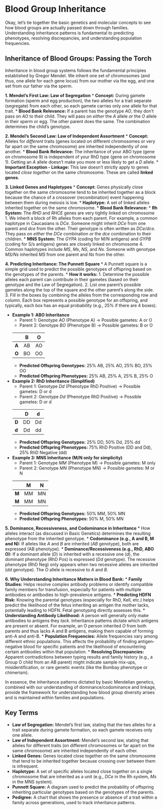 # Blood Group Inheritance {-}

Okay, let's tie together the basic genetics and molecular concepts to see how blood groups are actually passed down through families. Understanding inheritance patterns is fundamental to predicting phenotypes, resolving discrepancies, and understanding population frequencies.

## Inheritance of Blood Groups: Passing the Torch

Inheritance in blood group systems follows the fundamental principles established by Gregor Mendel. We inherit one set of chromosomes (and thus, one allele for each gene locus) from our mother via the egg, and one set from our father via the sperm.

**1. Mendel's First Law: Law of Segregation**
*   **Concept:** During gamete formation (sperm and egg production), the two alleles for a trait separate (segregate) from each other, so each gamete carries only *one* allele for that trait.
*   **Blood Bank Relevance:** If a parent has the genotype *AO*, they don't pass on *AO* to their child. They will pass on *either* the *A* allele *or* the *O* allele in their sperm or egg. The other parent does the same. The combination determines the child's genotype.

**2. Mendel's Second Law: Law of Independent Assortment**
*   **Concept:** Alleles for *different* traits (genes located on different chromosomes or very far apart on the same chromosome) are inherited independently of one another.
*   **Blood Bank Relevance:** The inheritance of your ABO type (gene on chromosome 9) is independent of your RhD type (gene on chromosome 1). Getting an *A* allele doesn't make you more or less likely to get a *D* allele.
*   **Important Exception - Linkage:** This law doesn't strictly apply to genes located *close together* on the same chromosome. These are called **linked genes**.

**3. Linked Genes and Haplotypes**
*   **Concept:** Genes physically close together on the same chromosome tend to be inherited together as a block because the chance of a crossover (recombination) event happening between them during meiosis is low.
*   **Haplotype:** A set of linked alleles inherited together on the same chromosome.
*   **Blood Bank Relevance:**
    *   **Rh System:** The *RHD* and *RHCE* genes are very tightly linked on chromosome 1. We inherit a block of Rh alleles from each parent. For example, a common haplotype in Caucasians is *DCe*. Someone might inherit *DCe* from one parent and *dce* from the other. Their genotype is often written as *DCe/dce*. They pass on *either* the *DCe* combination *or* the *dce* combination to their children.
    *   **MNS System:** The *GYPA* (coding for M/N antigens) and *GYPB* (coding for S/s antigens) genes are closely linked on chromosome 4. Common haplotypes include *MS*, *Ms*, *NS*, and *Ns*. Someone with genotype *MS/Ns* inherited *MS* from one parent and *Ns* from the other.

**4. Predicting Inheritance: The Punnett Square**
*   A Punnett square is a simple grid used to predict the possible genotypes of offspring based on the genotypes of the parents.
*   **How it works:**
    1.  Determine the possible alleles each parent can contribute in their gametes (based on their genotype and the Law of Segregation).
    2.  List one parent's possible gametes along the top of the square and the other parent's along the side.
    3.  Fill in the boxes by combining the alleles from the corresponding row and column. Each box represents a possible genotype for an offspring, and typically, each box has an equal probability (e.g., 25% if there are 4 boxes).

*   **Example 1: ABO Inheritance**
    *   Parent 1: Genotype *AO* (Phenotype A) -> Possible gametes: A or O
    *   Parent 2: Genotype *BO* (Phenotype B) -> Possible gametes: B or O

    |       |  B  |  O  |
    | :---- | :-: | :-: |
    | **A** | AB  | AO  |
    | **O** | BO  | OO  |

    *   **Predicted Offspring Genotypes:** 25% AB, 25% AO, 25% BO, 25% OO
    *   **Predicted Offspring Phenotypes:** 25% AB, 25% A, 25% B, 25% O

*   **Example 2: RhD Inheritance (Simplified)**
    *   Parent 1: Genotype *Dd* (Phenotype RhD Positive) -> Possible gametes: D or d
    *   Parent 2: Genotype *Dd* (Phenotype RhD Positive) -> Possible gametes: D or d

    |       |  D  |  d  |
    | :---- | :-: | :-: |
    | **D** | DD  | Dd  |
    | **d** | Dd  | dd  |

    *   **Predicted Offspring Genotypes:** 25% DD, 50% Dd, 25% dd
    *   **Predicted Offspring Phenotypes:** 75% RhD Positive (DD and Dd), 25% RhD Negative (dd)

*   **Example 3: MNS Inheritance (M/N only for simplicity)**
    *   Parent 1: Genotype *MM* (Phenotype M) -> Possible gametes: M only
    *   Parent 2: Genotype *MN* (Phenotype MN) -> Possible gametes: M or N

    |       |  M  |  N  |
    | :---- | :-: | :-: |
    | **M** | MM  | MN  |
    | **M** | MM  | MN  |

    *   **Predicted Offspring Genotypes:** 50% MM, 50% MN
    *   **Predicted Offspring Phenotypes:** 50% M, 50% MN

**5. Dominance, Recessiveness, and Codominance in Inheritance**
*   How alleles interact (as discussed in Basic Genetics) determines the resulting phenotype from the inherited genotype.
*   **Codominance (e.g., A and B, M and N):** If alleles like *A* and *B* are inherited (*AB* genotype), both are expressed (AB phenotype).
*   **Dominance/Recessiveness (e.g., RhD, ABO O):** If a dominant allele (*D*) is inherited with a recessive one (*d*), the dominant phenotype (RhD Pos) is expressed (*Dd* genotype). The recessive phenotype (RhD Neg) only appears when two recessive alleles are inherited (*dd* genotype). The *O* allele is recessive to *A* and *B*.

**6. Why Understanding Inheritance Matters in Blood Bank:**
*   **Family Studies:** Helps resolve complex antibody problems or identify compatible family members for transfusion, especially for patients with multiple antibodies or antibodies to high-prevalence antigens.
*   **Predicting HDFN Risk:** Knowing the parental genotypes (especially for RhD, Kell, etc.) helps predict the likelihood of the fetus inheriting an antigen the mother lacks, potentially leading to HDFN. Fetal genotyping directly assesses this.
*   **Understanding Antibody Likelihood:** A person will generally only make antibodies to antigens they *lack*. Inheritance patterns dictate which antigens are present or absent. For example, an O person inherited *O* from both parents and thus lacks A and B antigens, making them capable of forming anti-A and anti-B.
*   **Population Frequencies:** Allele frequencies vary among different ethnic populations. This affects the probability of finding antigen-negative blood for specific patients and the likelihood of encountering certain antibodies within that population.
*   **Resolving Discrepancies:** Apparent contradictions between typing results and family history (e.g., a Group O child from an AB parent) might indicate sample mix-ups, misidentification, or rare genetic events (like the Bombay phenotype or chimerism).

In essence, the inheritance patterns dictated by basic Mendelian genetics, combined with our understanding of dominance/codominance and linkage, provide the framework for understanding how blood group diversity arises and is maintained within families and populations.

## Key Terms {-}

*   **Law of Segregation:** Mendel's first law, stating that the two alleles for a trait separate during gamete formation, so each gamete receives only one allele.
*   **Law of Independent Assortment:** Mendel's second law, stating that alleles for different traits (on different chromosomes or far apart on the same chromosome) are inherited independently of each other.
*   **Linked Genes:** Genes located close together on the same chromosome that tend to be inherited together because crossing over between them is infrequent.
*   **Haplotype:** A set of specific alleles located close together on a single chromosome that are inherited as a unit (e.g., *DCe* in the Rh system, *Ms* in the MNS system).
*   **Punnett Square:** A diagram used to predict the probability of offspring inheriting particular genotypes based on the genotypes of the parents.
*   **Pedigree:** A chart that shows the presence or absence of a trait within a family across generations, used to track inheritance patterns.